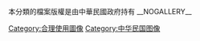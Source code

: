 本分類的檔案版權是由中華民國政府持有
__NOGALLERY__
[[Category:合理使用圖像|Category:合理使用圖像]]
[[Category:中华民国图像|Category:中华民国图像]]